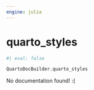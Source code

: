 ```yaml
---
engine: julia
---
```


# quarto_styles {#sec-doc}
    

::: {.callout-note appearance="simple" title="docblock" collapse=false}    


```julia
#| eval: false

QuartoDocBuilder.quarto_styles

```

No documentation found! :(


:::
    

